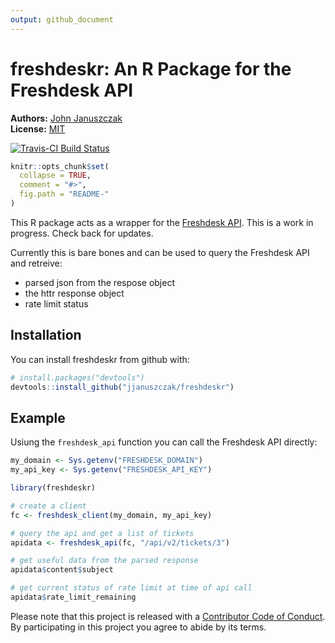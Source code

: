 ```yaml
---
output: github_document
---
```


<!-- README.md is generated from README.Rmd. Please edit that file -->

# freshdeskr: An R Package for the Freshdesk API

**Authors:** [John Januszczak](https://github.com/jjanuszczak)<br/>
**License:** [MIT](https://opensource.org/licenses/MIT)

[![Travis-CI Build Status](https://travis-ci.org/jjanuszczak/freshdeskr.svg?branch=master)](https://travis-ci.org/jjanuszczak/freshdeskr)

```r
knitr::opts_chunk$set(
  collapse = TRUE,
  comment = "#>",
  fig.path = "README-"
)
```

This R package acts as a wrapper for the [Freshdesk API](https://developers.freshdesk.com/api/). This is a work in progress. Check back for updates.

Currently this is bare bones and can be used to query the Freshdesk API and retreive:

* parsed json from the respose object
* the httr response object
* rate limit status

## Installation

You can install freshdeskr from github with:

```r
# install.packages("devtools")
devtools::install_github("jjanuszczak/freshdeskr")
```

## Example

Usiung the `freshdesk_api` function you can call the Freshdesk API directly:

```r
my_domain <- Sys.getenv("FRESHDESK_DOMAIN")
my_api_key <- Sys.getenv("FRESHDESK_API_KEY")
```

```r
library(freshdeskr)

# create a client
fc <- freshdesk_client(my_domain, my_api_key)

# query the api and get a list of tickets
apidata <- freshdesk_api(fc, "/api/v2/tickets/3")

# get useful data from the parsed response
apidata$content$subject
```

```r
# get current status of rate limit at time of api call
apidata$rate_limit_remaining
```

Please note that this project is released with a [Contributor Code of Conduct](CONDUCT.md).
By participating in this project you agree to abide by its terms.
